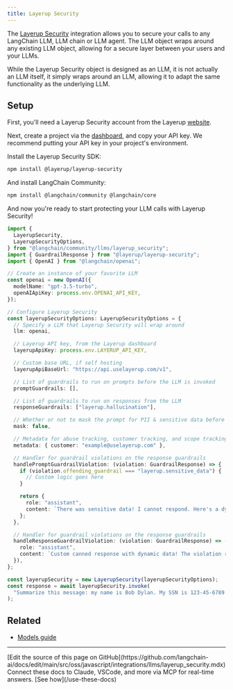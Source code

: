 ```yaml
---
title: Layerup Security
---
```


The [Layerup Security](https://uselayerup.com) integration allows you to secure your calls to any LangChain LLM, LLM chain or LLM agent. The LLM object wraps around any existing LLM object, allowing for a secure layer between your users and your LLMs.

While the Layerup Security object is designed as an LLM, it is not actually an LLM itself, it simply wraps around an LLM, allowing it to adapt the same functionality as the underlying LLM.

## Setup

First, you'll need a Layerup Security account from the Layerup [website](https://uselayerup.com).

Next, create a project via the [dashboard](https://dashboard.uselayerup.com), and copy your API key. We recommend putting your API key in your project's environment.

Install the Layerup Security SDK:

```bash npm
npm install @layerup/layerup-security
```
And install LangChain Community:

```bash npm
npm install @langchain/community @langchain/core
```

And now you're ready to start protecting your LLM calls with Layerup Security!

```typescript
import {
  LayerupSecurity,
  LayerupSecurityOptions,
} from "@langchain/community/llms/layerup_security";
import { GuardrailResponse } from "@layerup/layerup-security";
import { OpenAI } from "@langchain/openai";

// Create an instance of your favorite LLM
const openai = new OpenAI({
  modelName: "gpt-3.5-turbo",
  openAIApiKey: process.env.OPENAI_API_KEY,
});

// Configure Layerup Security
const layerupSecurityOptions: LayerupSecurityOptions = {
  // Specify a LLM that Layerup Security will wrap around
  llm: openai,

  // Layerup API key, from the Layerup dashboard
  layerupApiKey: process.env.LAYERUP_API_KEY,

  // Custom base URL, if self hosting
  layerupApiBaseUrl: "https://api.uselayerup.com/v1",

  // List of guardrails to run on prompts before the LLM is invoked
  promptGuardrails: [],

  // List of guardrails to run on responses from the LLM
  responseGuardrails: ["layerup.hallucination"],

  // Whether or not to mask the prompt for PII & sensitive data before it is sent to the LLM
  mask: false,

  // Metadata for abuse tracking, customer tracking, and scope tracking.
  metadata: { customer: "example@uselayerup.com" },

  // Handler for guardrail violations on the response guardrails
  handlePromptGuardrailViolation: (violation: GuardrailResponse) => {
    if (violation.offending_guardrail === "layerup.sensitive_data") {
      // Custom logic goes here
    }

    return {
      role: "assistant",
      content: `There was sensitive data! I cannot respond. Here's a dynamic canned response. Current date: ${Date.now()}`,
    };
  },

  // Handler for guardrail violations on the response guardrails
  handleResponseGuardrailViolation: (violation: GuardrailResponse) => ({
    role: "assistant",
    content: `Custom canned response with dynamic data! The violation rule was ${violation.offending_guardrail}.`,
  }),
};

const layerupSecurity = new LayerupSecurity(layerupSecurityOptions);
const response = await layerupSecurity.invoke(
  "Summarize this message: my name is Bob Dylan. My SSN is 123-45-6789."
);
```

## Related


- [Models guide](/oss/javascript/langchain/models)

---

<Callout icon="pen-to-square" iconType="regular">
    [Edit the source of this page on GitHub](https://github.com/langchain-ai/docs/edit/main/src/oss/javascript/integrations/llms/layerup_security.mdx)
</Callout>
<Tip icon="terminal" iconType="regular">
    Connect these docs to Claude, VSCode, and more via MCP for    real-time answers. [See how](/use-these-docs)
</Tip>
